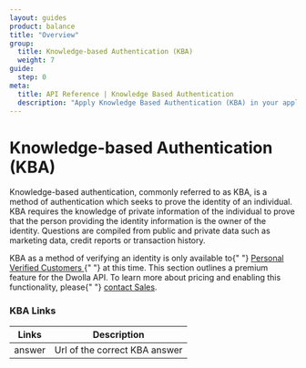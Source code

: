 ```yaml
---
layout: guides
product: balance
title: "Overview"
group:
  title: Knowledge-based Authentication (KBA)
  weight: 7
guide:
  step: 0
meta:
  title: API Reference | Knowledge Based Authentication
  description: "Apply Knowledge Based Authentication (KBA) in your application to verify the identity of a Personal Verified Customer."
---
```


# Knowledge-based Authentication (KBA)

Knowledge-based authentication, commonly referred to as KBA, is a method of authentication which seeks to prove the identity of an individual. KBA requires the knowledge of private information of the individual to prove that the person providing the identity information is the owner of the identity. Questions are compiled from public and private data such as marketing data, credit reports or transaction history.

<AlertBar variation="warning">
  KBA as a method of verifying an identity is only available to{" "}
  <a href="/docs/balance/customer-types#verified-customer">
    Personal Verified Customers
  </a>{" "}
  at this time. This section outlines a premium feature for the Dwolla API. To
  learn more about pricing and enabling this functionality, please{" "}
  <a href="https://www.dwolla.com/contact?b=apidocs">contact Sales</a>.
</AlertBar>

### KBA Links

| Links  | Description                   |
| ------ | ----------------------------- |
| answer | Url of the correct KBA answer |

